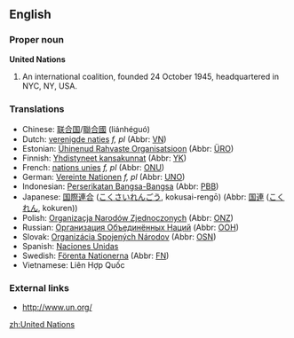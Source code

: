 {{wikipedia}}
==English==

===Proper noun===
'''United Nations'''

# An international coalition, founded 24 October 1945, headquartered in NYC, NY, USA.

===Translations===
*Chinese: [[联合国]]/[[聯合國]] (liánhéguó)
*Dutch: [[verenigde naties]] ''f, pl'' (Abbr: [[VN]])
*Estonian: [[Ühinenud Rahvaste Organisatsioon]] (Abbr: [[ÜRO]])
*Finnish: [[Yhdistyneet kansakunnat]] (Abbr: [[YK]])
*French: [[nations unies]] ''f, pl'' (Abbr: [[ONU]])
*German: [[Vereinte Nationen]] ''f, pl'' (Abbr: [[UNO]])
*Indonesian: [[Perserikatan Bangsa-Bangsa]] (Abbr: [[PBB]])
*Japanese: [[国際連合]] ([[こくさいれんごう]], kokusai-rengō) (Abbr: [[国連]] ([[こくれん]], kokuren))
*Polish: [[Organizacja Narodów Zjednoczonych]] (Abbr: [[ONZ]])
*Russian: [[Организация Объединённых Наций]] (Abbr: [[ООН]])
*Slovak: [[Organizácia Spojených Národov]] {{f}} (Abbr: [[OSN]])
*Spanish: [[Naciones Unidas]]
*Swedish: [[Förenta Nationerna]] (Abbr: [[FN]])
*Vietnamese: Liên Hợp Quốc

===External links===
*[http://www.un.org/ http://www.un.org/]
{{pedialite}}

[[zh:United Nations]]